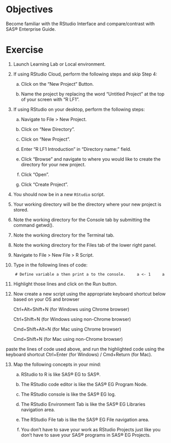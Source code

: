 # **Objectives**

Become familiar with the RStudio Interface and compare/contrast with SAS® Enterprise Guide.

# **Exercise**

1.  Launch Learning Lab or Local environment.

2.  If using RStudio Cloud, perform the following steps and skip Step 4:

    a.  Click on the “New Project” Button.

    b.  Name the project by replacing the word “Untitled Project” at the top of your screen with “R LF1”.

3.  If using RStudio on your desktop, perform the following steps:

    a.  Navigate to File \> New Project.

    b.  Click on “New Directory”.

    c.  Click on “New Project”.

    d.  Enter “R LF1 Introduction” in “Directory name:” field.

    e.  Click “Browse” and navigate to where you would like to create the directory for your new project.

    f.  Click “Open”.

    g.  Click “Create Project”.

4.  You should now be in a new `RStudio` script.

5.  Your working directory will be the directory where your new project is stored.

6.  Note the working directory for the Console tab by submitting the command getwd().

7.  Note the working directory for the Terminal tab.

8.  Note the working directory for the Files tab of the lower right panel.

9.  Navigate to File \> New File \> R Script.

10. Type in the following lines of code:

```         
    # Define variable a then print a to the console.     a <- 1     a
```

11. Highlight those lines and click on the Run button.

12. Now create a new script using the appropriate keyboard shortcut below based on your OS and browser

    Ctrl+Alt+Shift+N (for Windows using Chrome browser)

    Ctrl+Shift+N (for Windows using non-Chrome browser)

    Cmd+Shift+Alt+N (for Mac using Chrome browser)

    Cmd+Shift+N (for Mac using non-Chrome browser)

paste the lines of code used above, and run the highlighted code using the keyboard shortcut Ctrl+Enter (for Windows) / Cmd+Return (for Mac).

13. Map the following concepts in your mind:

    a.  RStudio to R is like SAS® EG to SAS®.

    b.  The RStudio code editor is like the SAS® EG Program Node.

    c.  The RStudio console is like the SAS® EG log.

    d.  The RStudio Environment Tab is like the SAS® EG Libraries navigation area.

    e.  The RStudio File tab is like the SAS® EG File navigation area.

    f.  You don’t have to save your work as RStudio Projects just like you don’t have to save your SAS® programs in SAS® EG Projects.
